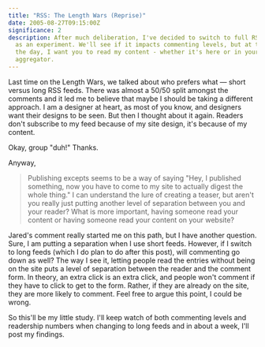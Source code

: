 ```yaml
---
title: "RSS: The Length Wars (Reprise)"
date: 2005-08-27T09:15:00Z
significance: 2
description: After much deliberation, I've decided to switch to full RSS feeds
  as an experiment. We'll see if it impacts commenting levels, but at the end of
  the day, I want you to read my content - whether it's here or in your
  aggregator.
---
```


Last time on the Length Wars, we talked about who prefers what — short versus long RSS feeds. There was almost a 50/50 split amongst the comments and it led me to believe that maybe I should be taking a different approach. I am a designer at heart, as most of you know, and designers want their designs to be seen. But then I thought about it again. Readers don't subscribe to my feed because of my site design, it's because of my content.

Okay, group "duh!" Thanks.

Anyway,

> Publishing excepts seems to be a way of saying "Hey, I published something, now you have to come to my site to actually digest the whole thing." I can understand the lure of creating a teaser, but aren't you really just putting another level of separation between you and your reader? What is more important, having someone read your content or having someone read your content on your website?

Jared's comment really started me on this path, but I have another question. Sure, I am putting a separation when I use short feeds. However, if I switch to long feeds (which I do plan to do after this post), will commenting go down as well? The way I see it, letting people read the entries without being on the site puts a level of separation between the reader and the comment form. In theory, an extra click is an extra click, and people won't comment if they have to click to get to the form. Rather, if they are already on the site, they are more likely to comment. Feel free to argue this point, I could be wrong.

So this'll be my little study. I'll keep watch of both commenting levels and readership numbers when changing to long feeds and in about a week, I'll post my findings.
